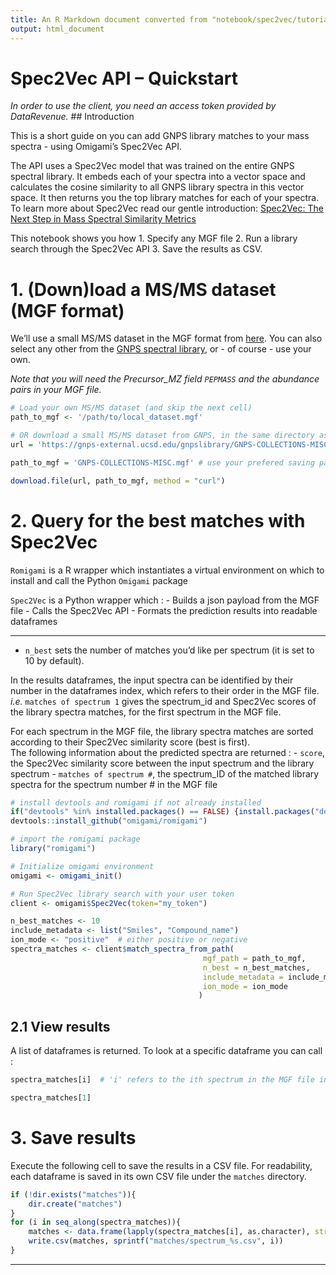 ```yaml
---
title: An R Markdown document converted from "notebook/spec2vec/tutorial.ipynb"
output: html_document
---
```


# Spec2Vec API – Quickstart

*In order to use the client, you need an access token provided by DataRevenue.*
## Introduction

This is a short guide on you can add GNPS library matches to your mass spectra - using Omigami's Spec2Vec API.

The API uses a Spec2Vec model that was trained on the entire GNPS spectral library. It embeds each of your spectra into a vector space and calculates the cosine similarity to all GNPS library spectra in this vector space. It then returns you the top library matches for each of your spectra. To learn more about Spec2Vec read our gentle introduction: [Spec2Vec: The Next Step in Mass Spectral Similarity Metrics](https://www.datarevenue.com/en-blog/spec2vec-mass-spectral-similarity-metric)

This notebook shows you how 
1. Specify any MGF file
2. Run a library search through the Spec2Vec API
3. Save the results as CSV.

# 1. (Down)load a MS/MS dataset (MGF format)

We'll use a small MS/MS dataset in the MGF format from [here](https://gnps-external.ucsd.edu/gnpslibrary/GNPS-COLLECTIONS-MISC.mgf).
You can also select any other from the [GNPS spectral library](https://gnps-external.ucsd.edu/gnpslibrary), or - of course - use your own.

*Note that you will need the Precursor_MZ field `PEPMASS` and the abundance pairs in your MGF file.*

```r
# Load your own MS/MS dataset (and skip the next cell)
path_to_mgf <- '/path/to/local_dataset.mgf'
```

```r
# OR download a small MS/MS dataset from GNPS, in the same directory as this notebook
url = 'https://gnps-external.ucsd.edu/gnpslibrary/GNPS-COLLECTIONS-MISC.mgf'

path_to_mgf = 'GNPS-COLLECTIONS-MISC.mgf' # use your prefered saving path here

download.file(url, path_to_mgf, method = "curl")
```

# 2. Query for the best matches with Spec2Vec

`Romigami` is a R wrapper which instantiates a virtual environment on which to install and call the Python `Omigami` package

`Spec2Vec` is a Python wrapper which :
- Builds a json payload from the MGF file
- Calls the Spec2Vec API
- Formats the prediction results into readable dataframes

____
- `n_best` sets the number of matches you'd like per spectrum (it is set to 10 by default).

In the results dataframes, the input spectra can be identified by their number in the dataframes index, which refers to their order in the MGF file.  
*i.e.* `matches of spectrum 1` gives the spectrum_id and Spec2Vec scores of the library spectra matches, for the first spectrum in the MGF file.

For each spectrum in the MGF file, the library spectra matches are sorted according to their Spec2Vec similarity score (best is first).   
The following information about the predicted spectra are returned :
- `score`, the Spec2Vec similarity score between the input spectrum and the library spectrum
- `matches of spectrum #`, the spectrum_ID of the matched library spectra for the spectrum number # in the MGF file

```r
# install devtools and romigami if not already installed
if("devtools" %in% installed.packages() == FALSE) {install.packages("devtools")}
devtools::install_github("omigami/romigami")

# import the romigami package
library("romigami")
```

```r
# Initialize omigami environment
omigami <- omigami_init()
```

```r
# Run Spec2Vec library search with your user token
client <- omigami$Spec2Vec(token="my_token")

n_best_matches <- 10
include_metadata <- list("Smiles", "Compound_name")
ion_mode <- "positive"  # either positive or negative
spectra_matches <- client$match_spectra_from_path(
                                           mgf_path = path_to_mgf,
                                           n_best = n_best_matches,
                                           include_metadata = include_metadata,
                                           ion_mode = ion_mode
                                          )
```

## 2.1 View results
A list of dataframes is returned. To look at a specific dataframe you can call :
```python
spectra_matches[i]  # 'i' refers to the ith spectrum in the MGF file input
```

```r
spectra_matches[1]
```

# 3. Save results

Execute the following cell to save the results in a CSV file. For readability, each dataframe is saved in its own CSV file under the `matches` directory.

```r
if (!dir.exists("matches")){
    dir.create("matches")
}
for (i in seq_along(spectra_matches)){
    matches <- data.frame(lapply(spectra_matches[i], as.character), stringsAsFactors=FALSE)
    write.csv(matches, sprintf("matches/spectrum_%s.csv", i))
}
```


___

